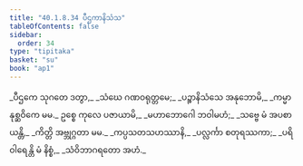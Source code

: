 ```yaml
---
title: "40.1.8.34 ပီဌကာနိသံသ"
tableOfContents: false
sidebar:
  order: 34
type: "tipitaka"
basket: "su"
book: "ap1"
---
```



<DynamicBreadcrumb />

<Division number="172" book="ap1" e="ch" v="20" p="366">

<Paragraph number="4469" type="verses" book="ap1">
_ပီဌကေ သုဂတေ ဒတွာ,_  
_သံဃေ ဂဏဝရုတ္တမေ;_  
_ပဉ္စာနိသံသေ အနုဘောမိ,_  
_ကမ္မာနုစ္ဆဝိကေ မမ._  

</Paragraph>

</Division>
<Division number="173" book="ap1" e="ch" v="20" p="366">

<Paragraph number="4470" type="verses" book="ap1">
ဥစ္စေ ကုလေ ပဇာယာမိ,_  
_မဟာဘောဂေါ ဘဝါမဟံ;_  
_သဗ္ဗေ မံ အပစာယန္တိ,_  
_ကိတ္တိ အဗ္ဘုဂ္ဂတာ မမ._  

</Paragraph>

</Division>
<Division number="174" book="ap1" e="ch" v="20" p="366">

<Paragraph number="4471" type="verses" book="ap1">
_ကပ္ပသတသဟဿာနိ,_  
_ပလ္လင်္ကာ စတုရဿကာ;_  
_ပရိဝါရေန္တိ မံ နိစ္စံ,_  
_သံဝိဘာဂရတော အဟံ._
</Paragraph>
</Division>
